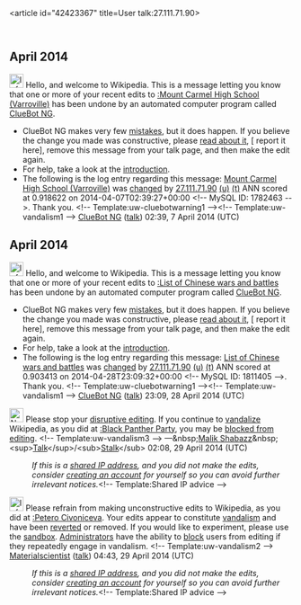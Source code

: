 <article id="42423367" title=User talk:27.111.71.90>
	<talkpage id="42423367" title="User talk:27.111.71.90">
{{schoolip|Catholic Education Network, New South Wales, Australia}}

== April 2014 ==
[[File:Information.svg|left|25px|alt=|link=]] Hello, and welcome to Wikipedia. This is a message letting you know that one or more of your recent edits to [[:Mount Carmel High School (Varroville)]] has been undone by an automated computer program called [[User:ClueBot NG|ClueBot NG]].
{{clear}}
* ClueBot NG makes very few [[User:ClueBot NG#Information About False Positives|mistakes]], but it does happen. If you believe the change you made was constructive, please [[User:ClueBot NG#Information About False Positives|read about it]], [{{User:ClueBot NG/Warnings/FPReport|1782463}} report it here], remove this message from your talk page, and then make the edit again.
* For help, take a look at the [[Wikipedia:Introduction|introduction]].
* The following is the log entry regarding this message: [[Mount Carmel High School (Varroville)]] was [http://en.wikipedia.org/w/index.php?title=Mount+Carmel+High+School+%28Varroville%29&amp;diff=603093638&amp;oldid=599549523 changed] by [[Special:Contributions/27.111.71.90|27.111.71.90]] [[User:27.111.71.90|(u)]] [[User talk:27.111.71.90|(t)]] ANN scored at 0.918622 on 2014-04-07T02:39:27+00:00 &lt;!-- MySQL ID: 1782463 --&gt;. Thank you. &lt;!-- Template:uw-cluebotwarning1 --&gt;&lt;!-- Template:uw-vandalism1 --&gt; [[User:ClueBot NG|ClueBot NG]] ([[User talk:ClueBot NG|talk]]) 02:39, 7 April 2014 (UTC)

== April 2014 ==
[[File:Information.svg|left|25px|alt=|link=]] Hello, and welcome to Wikipedia. This is a message letting you know that one or more of your recent edits to [[:List of Chinese wars and battles]] has been undone by an automated computer program called [[User:ClueBot NG|ClueBot NG]].
{{clear}}
* ClueBot NG makes very few [[User:ClueBot NG#Information About False Positives|mistakes]], but it does happen. If you believe the change you made was constructive, please [[User:ClueBot NG#Information About False Positives|read about it]], [{{User:ClueBot NG/Warnings/FPReport|1811405}} report it here], remove this message from your talk page, and then make the edit again.
* For help, take a look at the [[Wikipedia:Introduction|introduction]].
* The following is the log entry regarding this message: [[List of Chinese wars and battles]] was [http://en.wikipedia.org/w/index.php?title=List+of+Chinese+wars+and+battles&amp;diff=606249938&amp;oldid=606249810 changed] by [[Special:Contributions/27.111.71.90|27.111.71.90]] [[User:27.111.71.90|(u)]] [[User talk:27.111.71.90|(t)]] ANN scored at 0.903413 on 2014-04-28T23:09:32+00:00 &lt;!-- MySQL ID: 1811405 --&gt;. Thank you. &lt;!-- Template:uw-cluebotwarning1 --&gt;&lt;!-- Template:uw-vandalism1 --&gt; [[User:ClueBot NG|ClueBot NG]] ([[User talk:ClueBot NG|talk]]) 23:09, 28 April 2014 (UTC)

[[File:Nuvola apps important.svg|25px|alt=Warning icon]] Please stop your [[Wikipedia:Disruptive editing|disruptive editing]]. If you continue to [[Wikipedia:Vandalism|vandalize]] Wikipedia, as you did at [[:Black Panther Party]], you may be [[Wikipedia:Blocking policy|blocked from editing]]. &lt;!-- Template:uw-vandalism3 --&gt; —&amp;nbsp;[[User:Malik Shabazz|Malik Shabazz]]&amp;nbsp;&lt;sup&gt;[[User talk:Malik Shabazz|Talk]]&lt;/sup&gt;/&lt;sub&gt;[[Special:Contributions/Malik Shabazz|Stalk]]&lt;/sub&gt; 02:08, 29 April 2014 (UTC)
:''If this is a [[Network address translation|shared IP address]], and you did not make the edits, consider [[Wikipedia:Why create an account?|creating an account]] for yourself so you can avoid further irrelevant notices.''&lt;!-- Template:Shared IP advice --&gt;

[[File:Information orange.svg|25px|alt=Information icon]] Please refrain from making unconstructive edits to Wikipedia, as you did at [[:Petero Civoniceva]]. Your edits appear to constitute [[Wikipedia:Vandalism|vandalism]] and have been [[Help:Reverting|reverted]] or removed. If you would like to experiment, please use the [[Wikipedia:Sandbox|sandbox]]. [[Wikipedia:Administrators|Administrators]] have the ability to [[WP:BLOCK|block]] users from editing if they repeatedly engage in vandalism. &lt;!-- Template:uw-vandalism2 --&gt;  [[User:Materialscientist|Materialscientist]] ([[User talk:Materialscientist|talk]]) 04:43, 29 April 2014 (UTC)
:''If this is a [[Network address translation|shared IP address]], and you did not make the edits, consider [[Wikipedia:Why create an account?|creating an account]] for yourself so you can avoid further irrelevant notices.''&lt;!-- Template:Shared IP advice --&gt;
	</talkpage>
</article>